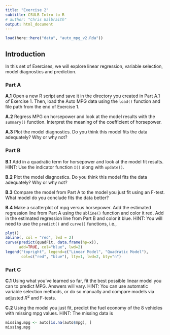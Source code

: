```yaml
---
title: "Exercise 2"
subtitle: CSULB Intro to R
# author: "Chris Galbraith"
output: html_document
---
```


```r
load(here::here("data", "auto_mpg_v2.Rda"))
```


## Introduction
In this set of Exercises, we will explore linear regression, variable selection, model diagnostics and prediction.


### Part A 
**A.1** Open a new R script and save it in the directory you created in Part A.1 of Exercise 1. Then, load the Auto MPG data using the ```load()``` function and file path from the end of Exercise 1.

**A.2** Regress MPG on horsepower and look at the model results with the ```summary()``` function. Interpret the meaning of the coefficient of horsepower.

**A.3** Plot the model diagnostics. Do you think this model fits the data adequately? Why or why not?


### Part B
**B.1** Add in a quadratic term for horsepower and look at the model fit results. HINT: Use the indicator function ```I()``` along with ```update()```.


**B.2** Plot the model diagnostics. Do you think this model fits the data adequately? Why or why not?

**B.3** Compare the model from Part A to the model you just fit using an F-test. What model do you conclude fits the data better?

**B.4** Make a scatterplot of mpg versus horsepower. Add the estimated regression line from Part A using the ```abline()``` function and color it red. Add in the estimated regression line from Part B and color it blue. HINT: You will need to use the ```predict()``` and ```curve()``` functions, i.e., 
```r
plot()
abline(, col = "red", lwd = 2)
curve(predict(quadFit, data.frame(hp=x)), 
      add=TRUE, col="blue", lwd=2)
legend("topright", legend=c("Linear Model", "Quadratic Model"), 
       col=c("red", "blue"), lty=1, lwd=2, bty="n")
```


### Part C
**C.1** Using what you've learned so far, fit the best possible linear model you can to predict MPG. Answers will vary. HINT: You can use automatic variable selection methods, or do so manually and compare models via adjusted $R^2$ and F-tests.

**C.2** Using the model you just fit, predict the fuel economy of the 8 vehicles with missing mpg values. HINT: The missing data is 
```r
missing.mpg <- auto[is.na(auto$mpg), ]
missing.mpg
```

